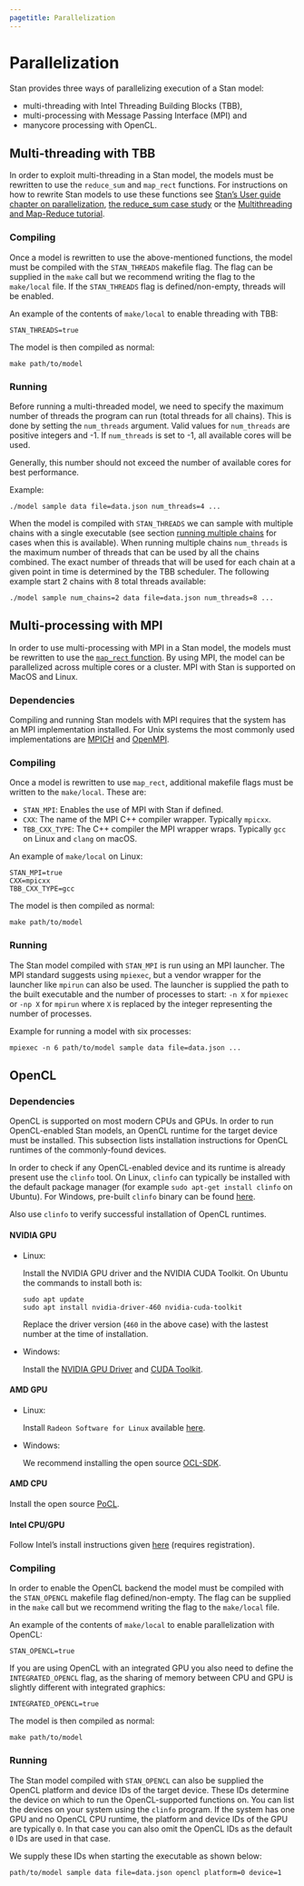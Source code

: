 ```yaml
---
pagetitle: Parallelization
---
```


# Parallelization {#parallelization}

Stan provides three ways of parallelizing execution of a Stan model:

- multi-threading with Intel Threading Building Blocks (TBB),
- multi-processing with Message Passing Interface (MPI) and
- manycore processing with OpenCL.

## Multi-threading with TBB

In order to exploit multi-threading in a Stan model, the models must be
rewritten to use the `reduce_sum` and `map_rect` functions. For instructions
on how to rewrite Stan models to use these functions see [Stan's User guide chapter on parallelization](https://mc-stan.org/docs/stan-users-guide/parallelization.html), [the reduce_sum case study](https://mc-stan.org/users/documentation/case-studies/reduce_sum_tutorial.html) or the [Multithreading and Map-Reduce tutorial](https://github.com/rmcelreath/cmdstan_map_rect_tutorial).

### Compiling

Once a model is rewritten to use the above-mentioned functions, the model
must be compiled with the `STAN_THREADS` makefile flag. The flag can be
supplied in the `make` call but we recommend writing the flag to the
`make/local` file. If the `STAN_THREADS` flag is defined/non-empty,
threads will be enabled.


An example of the contents of `make/local` to enable threading with TBB:

```
STAN_THREADS=true
```

The model is then compiled as normal:
```
make path/to/model
```

### Running

Before running a multi-threaded model, we need to specify the maximum number of threads
the program can run (total threads for all chains). This is done by setting the `num_threads`
argument. Valid values for `num_threads` are positive integers and -1. If `num_threads` is set
to -1, all available cores will be used.

Generally, this number should not exceed the number of available cores for best performance.

Example:

```
./model sample data file=data.json num_threads=4 ...
```

When the model is compiled with `STAN_THREADS` we can sample with multiple chains with a single
executable (see section [running multiple chains](mcmc_config.qmd#multi-chain-sampling) for cases when this is
available). When running multiple chains `num_threads` is the maximum number of threads that can
be used by all the chains combined. The exact number of threads that will be used for each chain
at a given point in time is determined by the TBB scheduler. The following example start 2 chains
with 8 total threads available:

```
./model sample num_chains=2 data file=data.json num_threads=8 ...
```

## Multi-processing with MPI

In order to use multi-processing with MPI in a Stan model, the models must be
rewritten to use the [`map_rect` function](https://mc-stan.org/docs/functions-reference/higher-order_functions.html#functions-map).
By using MPI, the model can be parallelized across multiple cores or a cluster. MPI with Stan is supported on MacOS and Linux.

### Dependencies

Compiling and running Stan models with MPI requires that the system
has an MPI implementation installed. For Unix systems the most commonly used
implementations are [MPICH](https://www.mpich.org/) and [OpenMPI](https://www.open-mpi.org/).

### Compiling

Once a model is rewritten to use `map_rect`, additional makefile flags
must be written to the `make/local`. These are:

- `STAN_MPI`: Enables the use of MPI with Stan if defined.
- `CXX`: The name of the MPI C++ compiler wrapper. Typically `mpicxx`.
- `TBB_CXX_TYPE`: The C++ compiler the MPI wrapper wraps. Typically `gcc` on Linux and `clang` on macOS.

An example of `make/local` on Linux:

```
STAN_MPI=true
CXX=mpicxx
TBB_CXX_TYPE=gcc
```
The model is then compiled as normal:
```
make path/to/model
```
### Running

The Stan model compiled with `STAN_MPI` is run using an MPI launcher. The MPI standard
suggests using `mpiexec`, but a vendor wrapper for the launcher like `mpirun` can also be used.
The launcher is supplied the path to the built executable and the number of processes to start:
`-n X` for `mpiexec` or `-np X` for `mpirun` where `X` is replaced by the integer representing
the number of processes.

Example for running a model with six processes:
```
mpiexec -n 6 path/to/model sample data file=data.json ...
```

## OpenCL

### Dependencies

OpenCL is supported on most modern CPUs and GPUs. In order to run OpenCL-enabled Stan models,
an OpenCL runtime for the target device must be installed. This subsection lists installation
instructions for OpenCL runtimes of the commonly-found devices.

In order to check if any OpenCL-enabled device and its runtime is already present use the
`clinfo` tool. On Linux, `clinfo` can typically be installed with the default package manager
(for example `sudo apt-get install clinfo` on Ubuntu). For Windows, pre-built `clinfo` binary
can be found [here](https://github.com/Oblomov/clinfo#windows-support).

Also use `clinfo` to verify successful installation of OpenCL runtimes.

#### NVIDIA GPU

- Linux:

  Install the NVIDIA GPU driver and the  NVIDIA CUDA Toolkit.
  On Ubuntu the commands to install both is:
  ```
  sudo apt update
  sudo apt install nvidia-driver-460 nvidia-cuda-toolkit
  ```

  Replace the driver version (`460` in the above case) with the lastest number at the time of installation.

- Windows:

  Install the [NVIDIA GPU Driver](https://www.nvidia.com/Download/index.aspx) and [CUDA Toolkit](https://developer.nvidia.com/cuda-toolkit).

#### AMD GPU

- Linux:

  Install `Radeon Software for Linux` available [here](https://www.amd.com/en/support/kb/release-notes/rn-amdgpu-unified-linux-20-40).

- Windows:

  We recommend installing the open source [OCL-SDK](https://github.com/GPUOpen-LibrariesAndSDKs/OCL-SDK/releases).

#### AMD CPU

Install the open source [PoCL](http://portablecl.org/download.html).

#### Intel CPU/GPU

Follow Intel's install instructions given [here](https://software.intel.com/content/www/us/en/develop/articles/opencl-drivers.html) (requires registration).

### Compiling

In order to enable the OpenCL backend the model
must be compiled with the `STAN_OPENCL` makefile flag defined/non-empty.
The flag can be supplied in the `make` call but we recommend writing the flag to the
`make/local` file.

An example of the contents of `make/local` to enable parallelization
with OpenCL:

```
STAN_OPENCL=true
```

If you are using OpenCL with an integrated GPU you also need to define the `INTEGRATED_OPENCL` flag, as the sharing of memory between CPU and GPU is slightly different with integrated graphics:

```
INTEGRATED_OPENCL=true
```

The model is then compiled as normal:
```
make path/to/model
```

### Running

The Stan model compiled with `STAN_OPENCL` can also be supplied the OpenCL platform and device IDs
of the target device. These IDs determine the device on which to run the OpenCL-supported functions on.
You can list the devices on your system using the `clinfo` program. If the system has one GPU and
no OpenCL CPU runtime, the platform and device IDs of the GPU are typically `0`. In that case
you can also omit the OpenCL IDs as the default `0` IDs are used in that case.

We supply these IDs when starting the executable as shown below:
```
path/to/model sample data file=data.json opencl platform=0 device=1
```
